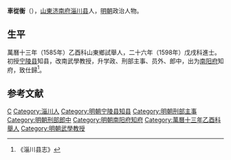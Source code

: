 '''車從衡'''（{{bd|？||？|catIdx=}}），[[山東|山東]][[济南府|济南府]][[淄川县|淄川县]]人，[[明朝|明朝]]政治人物。

== 生平 ==
萬曆十三年（1585年）乙酉科山東鄉試舉人，二十六年（1598年）戊戌科進士。初授[[宁陵县|宁陵县]]知县，改南武學教授，升学政、刑部主事、员外、郎中，出为[[南阳府|南阳府]]知府，致仕歸<ref>《淄川县志》</ref>。

==参考文献==
{{reflist}}

{{萬曆二十六年戊戌科殿試金榜}}
{{DEFAULTSORT:}}
[[Category:车姓|C]]
[[Category:淄川人|Category:淄川人]]
[[Category:明朝宁陵县知县|Category:明朝宁陵县知县]]
[[Category:明朝刑部主事|Category:明朝刑部主事]]
[[Category:明朝刑部郎中|Category:明朝刑部郎中]]
[[Category:明朝南阳府知府|Category:明朝南阳府知府]]
[[Category:萬曆十三年乙酉科舉人|Category:萬曆十三年乙酉科舉人]]
[[Category:明朝武學教授|Category:明朝武學教授]]